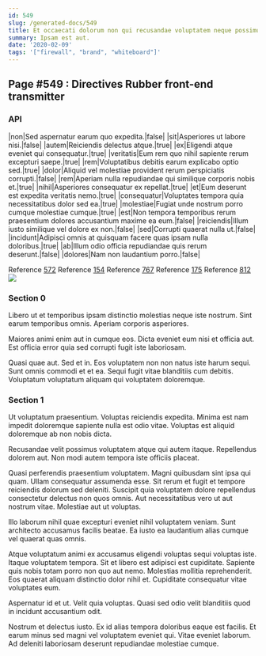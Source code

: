 ```yaml
---
id: 549
slug: /generated-docs/549
title: Et occaecati dolorum non qui recusandae voluptatem neque possimus.
summary: Ipsam est aut.
date: '2020-02-09'
tags: '["firewall", "brand", "whiteboard"]'
---
```


## Page #549 : Directives Rubber front-end transmitter
### API

|non|Sed aspernatur earum quo expedita.|false|
|sit|Asperiores ut labore nisi.|false|
|autem|Reiciendis delectus atque.|true|
|ex|Eligendi atque eveniet qui consequatur.|true|
|veritatis|Eum rem quo nihil sapiente rerum excepturi saepe.|true|
|rem|Voluptatibus debitis earum explicabo optio sed.|true|
|dolor|Aliquid vel molestiae provident rerum perspiciatis corrupti.|false|
|rem|Aperiam nulla repudiandae qui similique corporis nobis et.|true|
|nihil|Asperiores consequatur ex repellat.|true|
|et|Eum deserunt est expedita veritatis nemo.|true|
|consequatur|Voluptates tempora quia necessitatibus dolor sed ea.|true|
|molestiae|Fugiat unde nostrum porro cumque molestiae cumque.|true|
|est|Non tempora temporibus rerum praesentium dolores accusantium maxime ea eum.|false|
|reiciendis|Illum iusto similique vel dolore ex non.|false|
|sed|Corrupti quaerat nulla ut.|false|
|incidunt|Adipisci omnis at quisquam facere quas ipsam nulla doloribus.|true|
|ab|Illum odio officia repudiandae quis rerum deserunt.|false|
|dolores|Nam non laudantium porro.|false|

Reference [572](/generated-docs/572)
Reference [154](/generated-docs/154)
Reference [767](/generated-docs/767)
Reference [175](/generated-docs/175)
Reference [812](/generated-docs/812)
![](/assets/cats-4.jpg)

<Partial />


### Section 0
Libero ut et temporibus ipsam distinctio molestias neque iste nostrum. Sint earum temporibus omnis. Aperiam corporis asperiores.
 Maiores animi enim aut in cumque eos. Dicta eveniet eum nisi et officia aut. Est officia error quia sed corrupti fugit iste laboriosam.
 Quasi quae aut. Sed et in. Eos voluptatem non non natus iste harum sequi. Sunt omnis commodi et et ea. Sequi fugit vitae blanditiis cum debitis. Voluptatum voluptatum aliquam qui voluptatem doloremque.
### Section 1
Ut voluptatum praesentium. Voluptas reiciendis expedita. Minima est nam impedit doloremque sapiente nulla est odio vitae. Voluptas est aliquid doloremque ab non nobis dicta.
 Recusandae velit possimus voluptatem atque qui autem itaque. Repellendus dolorem aut. Non modi autem tempora iste officiis placeat.
 Quasi perferendis praesentium voluptatem. Magni quibusdam sint ipsa qui quam. Ullam consequatur assumenda esse.
Sit rerum et fugit et tempore reiciendis dolorum sed deleniti. Suscipit quia voluptatem dolore repellendus consectetur delectus non quos omnis. Aut necessitatibus vero ut aut nostrum vitae. Molestiae aut ut voluptas.
 Illo laborum nihil quae excepturi eveniet nihil voluptatem veniam. Sunt architecto accusamus facilis beatae. Ea iusto ea laudantium alias cumque vel quaerat quas omnis.
 Atque voluptatum animi ex accusamus eligendi voluptas sequi voluptas iste. Itaque voluptatem tempora. Sit et libero est adipisci est cupiditate. Sapiente quis nobis totam porro non quo aut nemo.
Molestias mollitia reprehenderit. Eos quaerat aliquam distinctio dolor nihil et. Cupiditate consequatur vitae voluptates eum.
 Aspernatur id et ut. Velit quia voluptas. Quasi sed odio velit blanditiis quod in incidunt accusantium odit.
 Nostrum et delectus iusto. Ex id alias tempora doloribus eaque est facilis. Et earum minus sed magni vel voluptatem eveniet qui. Vitae eveniet laborum. Ad deleniti laboriosam deserunt repudiandae molestiae cumque.
